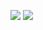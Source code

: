 <div id="oilpad-slider" class = "juxtapose" data-startingposition = "30%">
  <img src = "images/oil_after.png" data-label = "After 9/1/15"/>
  <img src = "images/oil_before.png" data-label = "Before 9/1/15"/>
</div>
<script src="https://cdn.knightlab.com/libs/juxtapose/latest/js/juxtapose.min.js"></script>
<link rel="stylesheet" href="https://cdn.knightlab.com/libs/juxtapose/latest/css/juxtapose.css">